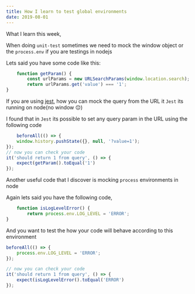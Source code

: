 ```yaml
---
title: How I learn to test global environments
date: 2019-08-01
---
```


What I learn this week,

When doing `unit-test` sometimes we need to mock the window object or the `process.env` if you are testings in nodejs

Lets said you have some code like this:

```js
    function getParam() {
        const urlParams = new URLSearchParams(window.location.search);
        return urlParams.get('value') === '1';
}
```

If you are using [jest](https://jestjs.io/), how you can mock the query from the URL it `Jest` its running on node(no window 😔)

I found that in `Jest` its possible to set any query param in the URL using the following code

```js
    beforeAll(() => {
    window.history.pushState({}, null, '?value=1');
});
// now you can check your code
it('should return 1 from query', () => {
    expect(getParam().toEqual('1')
});
```

Another useful code that I discover is mocking `process` environments in node

Again lets said you have the following code,
```js
    function isLogLevelError() {
        return process.env.LOG_LEVEL = 'ERROR';
}
```

And you want to test the how your code will behave according to this environment

```js
beforeAll(() => {
    process.env.LOG_LEVEL = 'ERROR';
});

// now you can check your code
it('should return 1 from query', () => {
    expect(isLogLevelError().toEqual('ERROR')
});
```